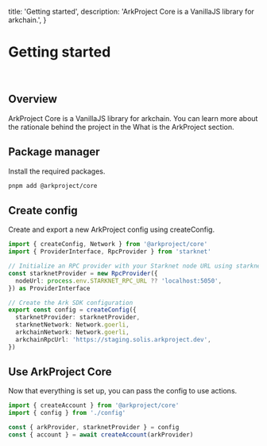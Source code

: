  title: 'Getting started',
  description: 'ArkProject Core is a VanillaJS library for arkchain.',
}

# Getting started

<br />

## Overview

ArkProject Core is a VanillaJS library for arkchain. You can learn more about the rationale behind the project in the What is the ArkProject section.

## Package manager

Install the required packages.

```bash {{ title: 'pnpm' }}
pnpm add @arkproject/core
```

## Create config

Create and export a new ArkProject config using createConfig.

```typescript
import { createConfig, Network } from '@arkproject/core'
import { ProviderInterface, RpcProvider } from 'starknet'

// Initialize an RPC provider with your Starknet node URL using starknet.js
const starknetProvider = new RpcProvider({
  nodeUrl: process.env.STARKNET_RPC_URL ?? 'localhost:5050',
}) as ProviderInterface

// Create the Ark SDK configuration
export const config = createConfig({
  starknetProvider: starknetProvider,
  starknetNetwork: Network.goerli,
  arkchainNetwork: Network.goerli,
  arkchainRpcUrl: 'https://staging.solis.arkproject.dev',
})
```

## Use ArkProject Core

Now that everything is set up, you can pass the config to use actions.

```typescript
import { createAccount } from '@arkproject/core'
import { config } from './config'

const { arkProvider, starknetProvider } = config
const { account } = await createAccount(arkProvider)
```
